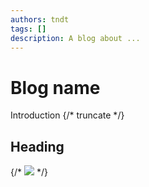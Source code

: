 --- 
authors: tndt
tags: []
description: A blog about ...
---
# Blog name
Introduction
{/* truncate */}

## Heading

<div style={{ width: '100%', margin: '0 auto' }}>
  {/* <img src={require("./flag.png").default} style={{ width: '100%', height: 'auto' }} /> */}
</div>
